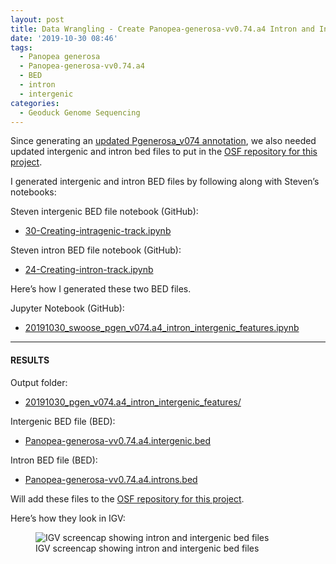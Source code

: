```yaml
---
layout: post
title: Data Wrangling - Create Panopea-generosa-vv0.74.a4 Intron and Intergenic BED Files
date: '2019-10-30 08:46'
tags:
  - Panopea generosa
  - Panopea-generosa-vv0.74.a4
  - BED
  - intron
  - intergenic
categories:
  - Geoduck Genome Sequencing
---
```

Since generating an [updated Pgenerosa_v074 annotation](https://robertslab.github.io/sams-notebook/2019/09/28/Genome-Annotation-Pgenerosa_v074-a4-Using-GenSAS.html), we also needed updated intergenic and intron bed files to put in the [OSF repository for this project](https://osf.io/yem8n/).

I generated intergenic and intron BED files by following along with Steven's notebooks:

Steven intergenic BED file notebook (GitHub):

- [30-Creating-intragenic-track.ipynb](https://github.com/sr320/nb-2019/blob/master/P_generosa/30-Creating-intragenic-track.ipynb)

Steven intron BED file notebook (GitHub):

- [24-Creating-intron-track.ipynb](https://github.com/sr320/nb-2019/blob/master/P_generosa/24-Creating-intron-track.ipynb)


Here's how I generated these two BED files.

Jupyter Notebook (GitHub):

- [20191030_swoose_pgen_v074.a4_intron_intergenic_features.ipynb](https://github.com/RobertsLab/code/blob/master/notebooks/sam/20191030_swoose_pgen_v074.a4_intron_intergenic_features.ipynb)

---

#### RESULTS

Output folder:

- [20191030_pgen_v074.a4_intron_intergenic_features/](https://gannet.fish.washington.edu/Atumefaciens/20191030_pgen_v074.a4_intron_intergenic_features/)

Intergenic BED file (BED):

- [Panopea-generosa-vv0.74.a4.intergenic.bed](https://gannet.fish.washington.edu/Atumefaciens/20191030_pgen_v074.a4_intron_intergenic_features/Panopea-generosa-vv0.74.a4.intergenic.bed)

Intron BED file (BED):

- [Panopea-generosa-vv0.74.a4.introns.bed](https://gannet.fish.washington.edu/Atumefaciens/20191030_pgen_v074.a4_intron_intergenic_features/Panopea-generosa-vv0.74.a4.introns.bed)


Will add these files to the [OSF repository for this project](https://osf.io/yem8n/).

Here's how they look in IGV:

![IGV screencap showing intron and intergenic bed files](https://github.com/RobertsLab/sams-notebook/blob/master/images/screencaps/20191030_pgen_Panopea-generosa-vv0.74.a4_intron-intergenic_igv.png?raw=true)
